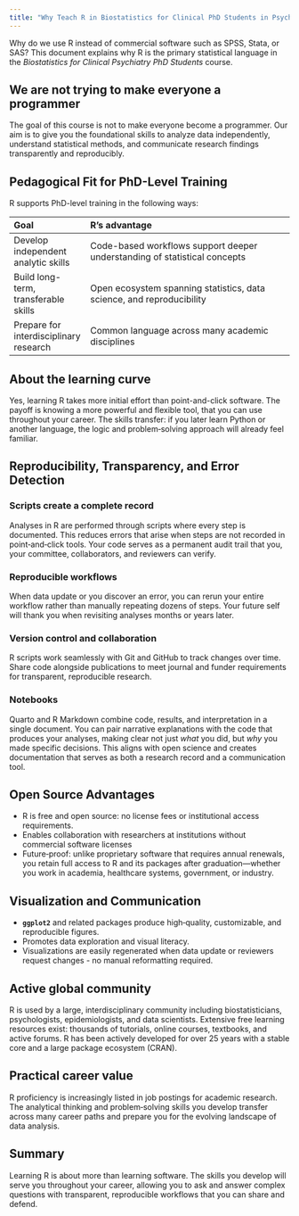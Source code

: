 ```yaml
---
title: "Why Teach R in Biostatistics for Clinical PhD Students in Psychiatry"
---
```


Why do we use R instead of commercial software such as SPSS, Stata, or SAS? This document explains why R is the primary statistical language in the *Biostatistics for Clinical Psychiatry PhD Students* course.

::: callout-note
## We are not trying to make everyone a programmer

The goal of this course is not to make everyone become a programmer. Our aim is to give you the foundational skills to analyze data independently, understand statistical methods, and communicate research findings transparently and reproducibly.
:::

## Pedagogical Fit for PhD-Level Training
R supports PhD-level training in the following ways:

| Goal | R's advantage |
|:-----|:---------------|
| Develop independent analytic skills | Code-based workflows support deeper understanding of statistical concepts |
| Build long-term, transferable skills | Open ecosystem spanning statistics, data science, and reproducibility |
| Prepare for interdisciplinary research | Common language across many academic disciplines |

::: callout-note
## About the learning curve

Yes, learning R takes more initial effort than point-and-click software. The payoff is knowing a more powerful and flexible tool, that you can use throughout your career. The skills transfer: if you later learn Python or another language, the logic and problem‑solving approach will already feel familiar.
:::

## Reproducibility, Transparency, and Error Detection

### Scripts create a complete record
Analyses in R are performed through scripts where every step is documented. This reduces errors that arise when steps are not recorded in point‑and‑click tools. Your code serves as a permanent audit trail that you, your committee, collaborators, and reviewers can verify.

### Reproducible workflows
When data update or you discover an error, you can rerun your entire workflow rather than manually repeating dozens of steps. Your future self will thank you when revisiting analyses months or years later.

### Version control and collaboration
R scripts work seamlessly with Git and GitHub to track changes over time. Share code alongside publications to meet journal and funder requirements for transparent, reproducible research.

### Notebooks
Quarto and R Markdown combine code, results, and interpretation in a single document. You can pair narrative explanations with the code that produces your analyses, making clear not just *what* you did, but *why* you made specific decisions. This aligns with open science and creates documentation that serves as both a research record and a communication tool.

## Open Source Advantages

- R is free and open source: no license fees or institutional access requirements.
- Enables collaboration with researchers at institutions without commercial software licenses
- Future‑proof: unlike proprietary software that requires annual renewals, you retain full access to R and its packages after graduation—whether you work in academia, healthcare systems, government, or industry.

## Visualization and Communication

- **`ggplot2`** and related packages produce high‑quality, customizable, and reproducible figures.
- Promotes data exploration and visual literacy.
- Visualizations are easily regenerated when data update or reviewers request changes - no manual reformatting required.

## Active global community
R is used by a large, interdisciplinary community including biostatisticians, psychologists, epidemiologists, and data scientists. Extensive free learning resources exist: thousands of tutorials, online courses, textbooks, and active forums. R has been actively developed for over 25 years with a stable core and a large package ecosystem (CRAN).

## Practical career value
R proficiency is increasingly listed in job postings for academic research. The analytical thinking and problem‑solving skills you develop transfer across many career paths and prepare you for the evolving landscape of data analysis.

## Summary

Learning R is about more than learning software. The skills you develop will serve you throughout your career, allowing you to ask and answer complex questions with transparent, reproducible workflows that you can share and defend.

